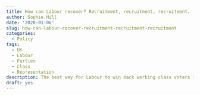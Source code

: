 ```yaml
---
title: How can Labour recover? Recruitment, recruitment, recruitment.
author: Sophie Hill
date: '2020-01-06'
slug: how-can-labour-recover-recruitment-recruitment-recruitment
categories:
  - Policy
tags:
  - UK
  - Labour
  - Parties
  - Class
  - Representation
description: The best way for Labour to win back working class voters is to recruit more working class MPs.
draft: yes
---
```



